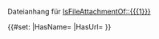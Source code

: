 <includeonly>
Dateianhang für [[IsFileAttachmentOf::{{{1}}}]]

{{#set: |HasName={{PAGENAME}} |HasUrl={{filepath:{{PAGENAME}}}} }}
{{OslTemplate:LIMS/File/Instance
|creation_page={{{1}}}
}}
</includeonly>
